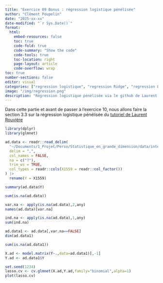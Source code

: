 ```yaml
---
title: "Exercice 09 Bonus : régression logistique pénélisée"
author: "Clément Poupelin"
date: "2025-xx-xx"
date-modified: "`r Sys.Date()`"
format: 
  html:
    embed-resources: false
    toc: true
    code-fold: true
    code-summary: "Show the code"
    code-tools: true
    toc-location: right
    page-layout: article
    code-overflow: wrap
toc: true
number-sections: false
editor: visual
categories: ["regression logistique", "regression Ridge", "regression Lasso", "validation croisée"]
image: "/img/regression.png"
description: "Régression logistique pénélisée via le github de Laurent Rouvière"
---
```


Dans cette partie et avant de passer à l'exercice 10, nous allons faire la section 3.3 sur la régression logistique pénélisée du [tutoriel de Laurent Rouvière](https://lrouviere.github.io/TUTO_GRANDE_DIM/correction/03-ridge-lasso.html)



```r
library(dplyr)
library(glmnet)

ad.data <- readr::read_delim(
  "~/Documents/1_Projet/Perso/Statistique_en_grande_dimension/data/internet+advertisements/ad.data",
  delim = ",",
  col_names = FALSE,
  na = c("?"),
  trim_ws = TRUE,
  col_types = readr::cols(X1559 = readr::col_factor())
) |>
  rename(Y = X1559)  

```



```r
summary(ad.data$Y)
```
```r
sum(is.na(ad.data))
```


```r
var.na <- apply(is.na(ad.data),2,any)
names(ad.data)[var.na]
```


```r
ind.na <- apply(is.na(ad.data),1,any)
sum(ind.na)
```


```r
ad.data1 <- ad.data[,var.na==FALSE]
dim(ad.data1)
```



```r
sum(is.na(ad.data1))
```

```r
X.ad <- model.matrix(Y~.,data=ad.data1)[,-1]
Y.ad <- ad.data1$Y
```




```r
set.seed(1234)
lasso.cv <- cv.glmnet(X.ad,Y.ad,family="binomial",alpha=1)
plot(lasso.cv)
```
















